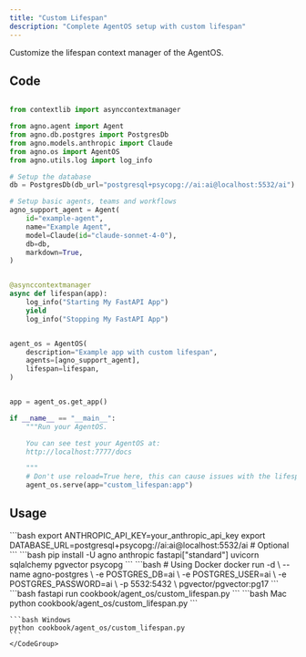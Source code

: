 ```yaml
---
title: "Custom Lifespan"
description: "Complete AgentOS setup with custom lifespan"
---
```


Customize the lifespan context manager of the AgentOS.

## Code

```python cookbook/agent_os/custom_lifespan.py

from contextlib import asynccontextmanager

from agno.agent import Agent
from agno.db.postgres import PostgresDb
from agno.models.anthropic import Claude
from agno.os import AgentOS
from agno.utils.log import log_info

# Setup the database
db = PostgresDb(db_url="postgresql+psycopg://ai:ai@localhost:5532/ai")

# Setup basic agents, teams and workflows
agno_support_agent = Agent(
    id="example-agent",
    name="Example Agent",
    model=Claude(id="claude-sonnet-4-0"),
    db=db,
    markdown=True,
)


@asynccontextmanager
async def lifespan(app):
    log_info("Starting My FastAPI App")
    yield
    log_info("Stopping My FastAPI App")


agent_os = AgentOS(
    description="Example app with custom lifespan",
    agents=[agno_support_agent],
    lifespan=lifespan,
)


app = agent_os.get_app()

if __name__ == "__main__":
    """Run your AgentOS.

    You can see test your AgentOS at:
    http://localhost:7777/docs

    """
    # Don't use reload=True here, this can cause issues with the lifespan
    agent_os.serve(app="custom_lifespan:app")

```

## Usage

<Steps>
  <Snippet file="create-venv-step.mdx" />

  <Step title="Set Environment Variables">
    ```bash
    export ANTHROPIC_API_KEY=your_anthropic_api_key
    export DATABASE_URL=postgresql+psycopg://ai:ai@localhost:5532/ai  # Optional
    ```
  </Step>

  <Step title="Install libraries">
    ```bash
    pip install -U agno anthropic fastapi["standard"] uvicorn sqlalchemy pgvector psycopg
    ```
  </Step>

  <Step title="Setup PostgreSQL Database">
    ```bash
    # Using Docker
    docker run -d \
      --name agno-postgres \
      -e POSTGRES_DB=ai \
      -e POSTGRES_USER=ai \
      -e POSTGRES_PASSWORD=ai \
      -p 5532:5432 \
      pgvector/pgvector:pg17
    ```
  </Step>

  <Step title="Run Example with FastAPI CLI">
    ```bash
    fastapi run cookbook/agent_os/custom_lifespan.py
    ```
  </Step>

  <Step title="Run Example with Python">
    <CodeGroup>
    ```bash Mac
    python cookbook/agent_os/custom_lifespan.py
    ```

    ```bash Windows
    python cookbook/agent_os/custom_lifespan.py
    ```
    </CodeGroup>
  </Step>
</Steps>
